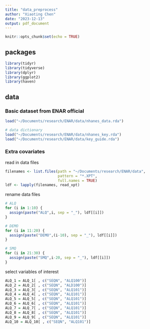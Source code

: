 ```yaml
---
title: "data_preprocess"
author: "Xiaoting Chen"
date: "2023-12-13"
output: pdf_document
---
```


```r
knitr::opts_chunk$set(echo = TRUE)
```

## packages


```r
library(tidyr)
library(tidyverse)
library(dplyr)
library(ggplot2)
library(haven)
```

## data

### Basic dataset from ENAR official
```r
load("~/Documents/research/ENAR/data/nhanes_data.rda")

# data dictionary
load("~/Documents/research/ENAR/data/nhanes_key.rda")
load("~/Documents/research/ENAR/data/key_guide.rda")
```


### Extra covariates

read in data files
```r
filenames <- list.files(path = "~/Documents/research/ENAR/data",
                        pattern = "*.XPT",
                        full.names = TRUE)
ldf <- lapply(filenames, read_xpt)
```

rename data files
```r
# ALQ
for (i in 1:10) {
  assign(paste("ALQ",i, sep = "_"), ldf[[i]])
}

# DEMO
for (i in 11:20) {
  assign(paste("DEMO",(i-10), sep = "_"), ldf[[i]])
}

# SMQ
for (i in 21:30) {
  assign(paste("SMQ",i-20, sep = "_"), ldf[[i]])
}
```

select variables of interest

```r
ALQ_1 = ALQ_1[ , c("SEQN", "ALQ100")]
ALQ_2 = ALQ_2[ , c("SEQN", "ALD100")]
ALQ_3 = ALQ_3[ , c("SEQN", "ALQ101")]
ALQ_4 = ALQ_4[ , c("SEQN", "ALQ101")]
ALQ_5 = ALQ_5[ , c("SEQN", "ALQ101")]
ALQ_6 = ALQ_6[ , c("SEQN", "ALQ101")]
ALQ_7 = ALQ_7[ , c("SEQN", "ALQ101")]
ALQ_8 = ALQ_8[ , c("SEQN", "ALQ101")]
ALQ_9 = ALQ_9[ , c("SEQN", "ALQ101")]
ALQ_10 = ALQ_10[ , c("SEQN", "ALQ101")]
```